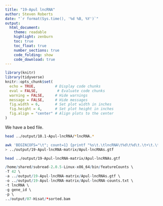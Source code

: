 ```yaml
---
title: "19-Apul lncRNA"
author: Steven Roberts
date: "`r format(Sys.time(), '%d %B, %Y')`"  
output: 
  html_document:
    theme: readable
    highlight: zenburn
    toc: true
    toc_float: true
    number_sections: true
    code_folding: show
    code_download: true
---
```


```r
library(knitr)
library(tidyverse)
knitr::opts_chunk$set(
  echo = TRUE,         # Display code chunks
  eval = FALSE,         # Evaluate code chunks
  warning = FALSE,     # Hide warnings
  message = FALSE,     # Hide messages
  fig.width = 6,       # Set plot width in inches
  fig.height = 4,      # Set plot height in inches
  fig.align = "center" # Align plots to the center
)
```

We have a bed file.

```bash
head ../output/10.1-Apul-lncRNA/*lncRNA.*
```



```bash
awk 'BEGIN{OFS="\t"; count=1} {printf "%s\t.\tlncRNA\t%d\t%d\t.\t+\t.\tgene_id \"lncRNA_%03d\";\n", $1, $2, $3, count++;}' ../output/10.1-Apul-lncRNA/Apul_lncRNA.bed \
> ../output/19-Apul-lncRNA-matrix/Apul-lncRNAs.gtf
```


```bash
head ../output/19-Apul-lncRNA-matrix/Apul-lncRNAs.gtf
```



```r
/home/shared/subread-2.0.5-Linux-x86_64/bin/featureCounts \
-T 42 \
-a ../output/19-Apul-lncRNA-matrix/Apul-lncRNAs.gtf \
-o ../output/19-Apul-lncRNA-matrix/Apul-lncRNA-counts.txt \
-t lncRNA \
-g gene_id \
-p \
../output/07-Hisat/*sorted.bam
```

